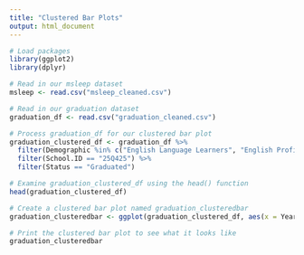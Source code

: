 ```yaml
---
title: "Clustered Bar Plots"
output: html_document
---
```


```r
# Load packages
library(ggplot2)
library(dplyr)

# Read in our msleep dataset
msleep <- read.csv("msleep_cleaned.csv")

# Read in our graduation dataset
graduation_df <- read.csv("graduation_cleaned.csv")
```

```r
# Process graduation_df for our clustered bar plot
graduation_clustered_df <- graduation_df %>% 
  filter(Demographic %in% c("English Language Learners", "English Proficient")) %>%
  filter(School.ID == "25Q425") %>%
  filter(Status == "Graduated")

# Examine graduation_clustered_df using the head() function
head(graduation_clustered_df)

# Create a clustered bar plot named graduation_clusteredbar
graduation_clusteredbar <- ggplot(graduation_clustered_df, aes(x = Year, y = Pct, fill = Demographic)) + geom_col(position = "dodge")

# Print the clustered bar plot to see what it looks like
graduation_clusteredbar

```
